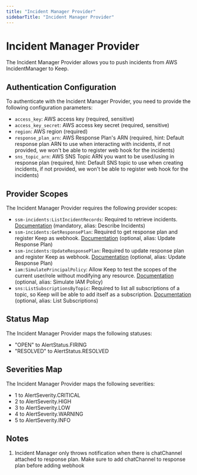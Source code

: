 ```yaml
---
title: "Incident Manager Provider"
sidebarTitle: "Incident Manager Provider"
---
```


# Incident Manager Provider

The Incident Manager Provider allows you to push incidents from AWS IncidentManager to Keep.

## Authentication Configuration

To authenticate with the Incident Manager Provider, you need to provide the following configuration parameters:

- `access_key`: AWS access key (required, sensitive)
- `access_key_secret`: AWS access key secret (required, sensitive)
- `region`: AWS region (required)
- `response_plan_arn`: AWS Response Plan's ARN (required, hint: Default response plan ARN to use when interacting with incidents, if not provided, we won't be able to register web hook for the incidents)
- `sns_topic_arn`: AWS SNS Topic ARN you want to be used/using in response plan (required, hint: Default SNS topic to use when creating incidents, if not provided, we won't be able to register web hook for the incidents)

## Provider Scopes

The Incident Manager Provider requires the following provider scopes:

- `ssm-incidents:ListIncidentRecords`: Required to retrieve incidents. [Documentation](https://boto3.amazonaws.com/v1/documentation/api/latest/reference/services/ssm-incidents.html) (mandatory, alias: Describe Incidents)
- `ssm-incidents:GetResponsePlan`: Required to get response plan and register Keep as webhook. [Documentation](https://boto3.amazonaws.com/v1/documentation/api/latest/reference/services/ssm-incidents.html) (optional, alias: Update Response Plan)
- `ssm-incidents:UpdateResponsePlan`: Required to update response plan and register Keep as webhook. [Documentation](https://boto3.amazonaws.com/v1/documentation/api/latest/reference/services/ssm-incidents.html) (optional, alias: Update Response Plan)
- `iam:SimulatePrincipalPolicy`: Allow Keep to test the scopes of the current user/role without modifying any resource. [Documentation](https://boto3.amazonaws.com/v1/documentation/api/latest/reference/services/ssm-incidents.html) (optional, alias: Simulate IAM Policy)
- `sns:ListSubscriptionsByTopic`: Required to list all subscriptions of a topic, so Keep will be able to add itself as a subscription. [Documentation](https://boto3.amazonaws.com/v1/documentation/api/latest/reference/services/ssm-incidents.html) (optional, alias: List Subscriptions)

## Status Map

The Incident Manager Provider maps the following statuses:

- "OPEN" to AlertStatus.FIRING
- "RESOLVED" to AlertStatus.RESOLVED

## Severities Map

The Incident Manager Provider maps the following severities:

- 1 to AlertSeverity.CRITICAL
- 2 to AlertSeverity.HIGH
- 3 to AlertSeverity.LOW
- 4 to AlertSeverity.WARNING
- 5 to AlertSeverity.INFO

## Notes
1. Incident Manager only throws notification when there is chatChannel attached to response plan. Make sure to add chatChannel to response plan before adding webhook

